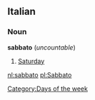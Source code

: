 ==Italian==
===Noun===
'''sabbato''' (''uncountable'')

#[[Saturday]]

[[Category:Days of the week]]

[[nl:sabbato]]
[[pl:Sabbato]]